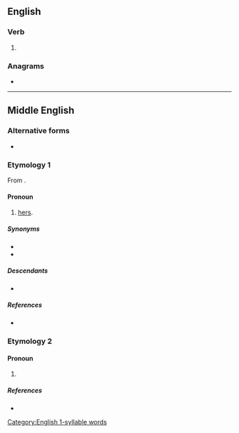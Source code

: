 {{also|Hires|hi-res|híres}}
==English==

===Verb===
{{head|en|verb form}}

# {{en-third-person singular of|hire}}

===Anagrams===
* {{anagrams|en|-shire|Hiser|Sheri|Shier|Shire|heirs|reish|shier|shire}}

[[Category:English 1-syllable words]]

----

==Middle English==

===Alternative forms===
* {{alter|enm|hyres|hirs|hyrs|hirres|hyrres|heres|hers|hereys|heores|hures}}

===Etymology 1===
From {{affix|enm|hire|-es}}.

====Pronoun====
{{head|enm|pronoun|nominative|sche}}

# {{n-g|Third-person singular feminine genitive pronoun:}} [[hers]].

=====Synonyms=====
* {{l|enm|hire}}
* {{l|enm|hiren}}

=====Descendants=====
* {{desc|en|hers}}

=====References=====
* {{R:MED Online|entry= hires, (pron.) |id=MED20868 |accessdate=10 May 2018}}

===Etymology 2===

====Pronoun====
{{head|enm|pronoun}}

# {{alt form|heres|lang=enm}}

=====References=====
* {{R:MED Online|entry= heres, (pron.) |id=MED20508 |accessdate=12 June 2018}}